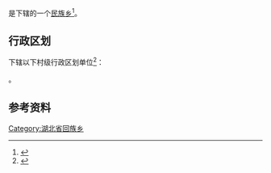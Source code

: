 {{中国乡级行政区|42/10/83/200/000}}

'''{{PAGENAMEBASE}}'''是{{PRC admin/fullname|42/10/83/200/000|3}}下辖的一个[[民族乡|民族乡]]<ref>{{PRC admin/ref sgc|{{PRC admin/parent|42/10/83/200/000}}}}</ref>。

== 行政区划 ==
{{PAGENAMEBASE}}下辖以下村级行政区划单位<ref>{{PRC admin/ref sgc|42/10/83/200/000}}</ref>：

{{PRC admin/children|42/10/83/200/000}}。

== 参考资料 ==
{{reflist}}

{{湖北行政区划小作品}}
{{PRC admin/navcat|42/10/83/200/000}}
[[Category:湖北省回族乡|Category:湖北省回族乡]]